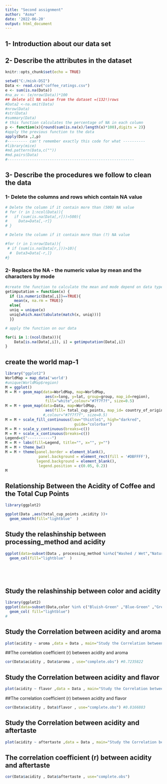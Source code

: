 ---
title: "Second assignment"
author: "Asma"
date: '2022-06-20'
output: html_document
---
## 1- Introduction about our data set 
## 2- Describe the attributes in the dataset 
 
```{r setup, include=FALSE}
knitr::opts_chunk$set(echo = TRUE)

```



```{r}
setwd("C:/misk-DSI")
Data <- read.csv("coffee_ratings.csv")
e <- sum(is.na(Data)) 
#na_av <- (e/nrow(Data))*100
## delete all NA value from the dataset =(132!)rows 
#Data2 <-na.omit(Data)
#nrow(Data)
#str(Data)
#summary(Data)
# this function calculates the percentage of NA in each column
p <- function(x){round(sum(is.na(x)/length(x)*100),digits = 2)}
#apply the previous function to the data 
apply(Data ,2,p)
#--------- can't remember exactly this code for what ----------
#library(mice)
#md.pattern(Data,c(""))
#md.pairs(Data)
#---------------------------------------------------------

```

## 3- Describe the procedures we follow to clean the data 

### 1- Delete the columns and rows which contain NA value


```{r}
 
# Delete the column if it contain more than (500) NA value 
# for (r in 1:ncol(Data)){
#   if (sum(is.na(Data[,r]))>500){
#     Data=Data[,-r]}
# }

# Delete the column if it contain more than (?) NA value

#for (r in 1:nrow(Data)){
 # if (sum(is.na(Data[r,]))>10){
  #  Data3=Data[-r,]}
#}


```

### 2- Replace the NA - the numeric value by mean and the characters by mode


```{r}
#create the function to calculate the mean and mode depend on data type 
getimputation = function(x) {
  if (is.numeric(Data[,i])==TRUE){
    mean(x, na.rm = TRUE)}
  else{
  uniq = unique(x)
  uniq[which.max(tabulate(match(x, uniq)))]
  }}

# apply the function on our data 

for(i in 1:(ncol(Data))){
    Data[is.na(Data[,i]), i] = getimputation(Data[,i])
}
```



## create the world map-1

```{r}
library("ggplot2")
WorldMap = map_data('world')
#unique(WorldMap$region)
M = ggplot()
M = M + geom_map(data=WorldMap, map=WorldMap,
                  aes(x=long, y=lat, group=group, map_id=region),
                  fill="white",colour="#7f7f7f", size=0.5)
M = M + geom_map(data=Data, map=WorldMap,
                  aes(fill= total_cup_points, map_id= country_of_origin  ))
                 #,colour="#7f7f7f", size=0.5)
M = M + scale_fill_continuous(low="thistle1", high="darkred",
                               guide="colorbar")
M = M + scale_y_continuous(breaks=c())
M = M + scale_x_continuous(breaks=c())
Legend=c("-----------")
M = M + labs(fill=Legend, title="", x="", y="")
M = M + theme_bw()
M = M + theme(panel.border = element_blank(),
               panel.background = element_rect(fill = '#DBFFFF'),
              legend.background = element_blank(),
               legend.position = c(0.05, 0.2))
M
```





## Relationship Between the Acidity of Coffee and the Total Cup Points


```{r}
library(ggplot2)

ggplot(Data ,aes(total_cup_points ,acidity ))+
  geom_smooth(fill="lightblue"  )


```



##  Study the relashinship between processing_method and acidity 

```{r}

ggplot(data=subset(Data , processing_method %in%c("Washed / Wet","Natural / Dry" ,"Semi-washed / Semi-pulped" ,"Pulped natural / honey")) ,aes(processing_method,acidity ))+
  geom_col(fill="lightblue"  )






```

##  Study the relashinship between color and acidity 


```{r}

library(ggplot2) 
ggplot(data=subset(Data,color %in% c("Bluish-Green" ,"Blue-Green" ,"Green")),aes(color,acidity))+
  geom_col( fill="lightblue")
# 
```






## Study the Correlation  between  acidity and aroma 

```{r}
 

plot(acidity ~ aroma ,data = Data , main="Study the Correlation between acidity and aroma"  )
```

##The correlation coefficient (r) between  acidity and aroma

```{r}
cor(Data$acidity , Data$aroma , use="complete.obs") #0.7235822

```



## Study the Correlation  between  acidity and flavor 


```{r}
plot(acidity ~ flavor ,data = Data , main="Study the Correlation between acidity and flavor "  )

```


##The correlation coefficient (r) between  acidity and flavor

```{r}
cor(Data$acidity , Data$flavor , use="complete.obs") #0.8166883
```



## Study the Correlation  between  acidity and aftertaste 


```{r}
plot(acidity ~ aftertaste ,data = Data , main="Study the Correlation between acidity and flavor "  )

```


## The correlation coefficient (r) between  acidity and aftertaste


```{r}
cor(Data$acidity , Data$aftertaste , use="complete.obs")
```

